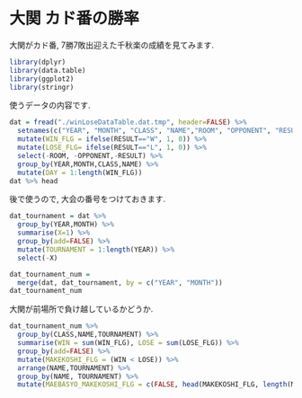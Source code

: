大関 カド番の勝率
===

大関がカド番, 7勝7敗出迎えた千秋楽の成績を見てみます. 

```r
library(dplyr)
library(data.table)
library(ggplot2)
library(stringr)
```


使うデータの内容です. 
```r
dat = fread("./winLoseDataTable.dat.tmp", header=FALSE) %>% 
  setnames(c("YEAR", "MONTH", "CLASS", "NAME","ROOM", "OPPONENT", "RESULT")) %>% 
  mutate(WIN_FLG = ifelse(RESULT=="W", 1, 0)) %>% 
  mutate(LOSE_FLG= ifelse(RESULT=="L", 1, 0)) %>% 
  select(-ROOM, -OPPONENT,-RESULT) %>% 
  group_by(YEAR,MONTH,CLASS,NAME) %>% 
  mutate(DAY = 1:length(WIN_FLG)) 
dat %>% head 
```

後で使うので, 大会の番号をつけておきます.
```r
dat_tournament = dat %>% 
  group_by(YEAR,MONTH) %>% 
  summarise(X=1) %>% 
  group_by(add=FALSE) %>% 
  mutate(TOURNAMENT = 1:length(YEAR)) %>% 
  select(-X)

dat_tournament_num = 
  merge(dat, dat_tournament, by = c("YEAR", "MONTH"))
dat_tournament_num
```

大関が前場所で負け越しているかどうか. 


```r
dat_tournament_num %>% 
  group_by(CLASS,NAME,TOURNAMENT) %>% 
  summarise(WIN = sum(WIN_FLG), LOSE = sum(LOSE_FLG)) %>% 
  group_by(add=FALSE) %>% 
  mutate(MAKEKOSHI_FLG = (WIN < LOSE)) %>% 
  arrange(NAME,TOURNAMENT) %>% 
  group_by(NAME, TOURNAMENT) %>% 
  mutate(MAEBASYO_MAKEKOSHI_FLG = c(FALSE, head(MAKEKOSHI_FLG, length(MAKEKOSHI_FLG)-1)))
```


